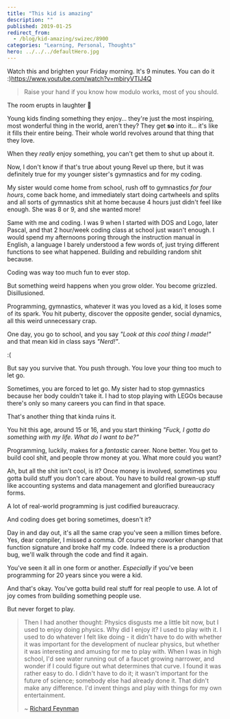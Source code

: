 ```yaml
---
title: "This kid is amazing"
description: ""
published: 2019-01-25
redirect_from:
  - /blog/kid-amazing/swizec/8900
categories: "Learning, Personal, Thoughts"
hero: ../../../defaultHero.jpg
---
```


Watch this and brighten your Friday morning. It's 9 minutes. You can do it :)<https://www.youtube.com/watch?v=mbiryVTIJ4Q>

> Raise your hand if you know how modulo works, most of you should.

The room erupts in laughter 🤣

Young kids finding something they enjoy… they're just the most inspiring, most wonderful thing in the world, aren't they? They get **so** into it… it's like it fills their entire being. Their whole world revolves around that thing that they love.

When they _really_ enjoy something, you can't get them to shut up about it.

Now, I don't know if that's true about young Revel up there, but it was definitely true for my younger sister's gymnastics and for my coding.

My sister would come home from school, rush off to gymnastics _for four hours_, come back home, and immediately start doing cartwheels and splits and all sorts of gymnastics shit at home because 4 hours just didn't feel like enough. She was 8 or 9, and she wanted more!

Same with me and coding. I was 9 when I started with DOS and Logo, later Pascal, and that 2 hour/week coding class at school just wasn't enough. I would spend my afternoons poring through the instruction manual in English, a language I barely understood a few words of, just trying different functions to see what happened. Building and rebuilding random shit because.

Coding was way too much fun to ever stop.

But something weird happens when you grow older. You become grizzled. Disillusioned.

Programming, gymnastics, whatever it was you loved as a kid, it loses some of its spark. You hit puberty, discover the opposite gender, social dynamics, all this weird unnecessary crap.

One day, you go to school, and you say _"Look at this cool thing I made!"_ and that mean kid in class says _"Nerd!"_.

:(

But say you survive that. You push through. You love your thing too much to let go.

Sometimes, you are forced to let go. My sister had to stop gymnastics because her body couldn't take it. I had to stop playing with LEGOs because there's only so many careers you can find in that space.

That's another thing that kinda ruins it.

You hit this age, around 15 or 16, and you start thinking _"Fuck, I gotta do something with my life. What do I want to be?"_

Programming, luckily, makes for a _fantastic_ career. None better. You get to build cool shit, and people throw money at you. What more could you want?

Ah, but all the shit isn't cool, is it? Once money is involved, sometimes you gotta build stuff you don't care about. You have to build real grown-up stuff like accounting systems and data management and glorified bureaucracy forms.

A lot of real-world programming is just codified bureaucracy.

And coding does get boring sometimes, doesn't it?

Day in and day out, it's all the same crap you've seen a million times before. Yes, dear compiler, I missed a comma. Of course my coworker changed that function signature and broke half my code. Indeed there is a production bug, we'll walk through the code and find it again.

You've seen it all in one form or another. _Especially_ if you've been programming for 20 years since you were a kid.

And that's okay. You've gotta build real stuff for real people to use. A lot of joy comes from building something people use.

But never forget to play.

> Then I had another thought: Physics disgusts me a little bit now, but I used to enjoy doing physics. Why did I enjoy it? I used to play with it. I used to do whatever I felt like doing - it didn't have to do with whether it was important for the development of nuclear physics, but whether it was interesting and amusing for me to play with. When I was in high school, I'd see water running out of a faucet growing narrower, and wonder if I could figure out what determines that curve. I found it was rather easy to do. I didn't have to do it; it wasn't important for the future of science; somebody else had already done it. That didn't make any difference. I'd invent things and play with things for my own entertainment.
>
> ~ [Richard Feynman](http://www.creativitypost.com/science/spinning_plates_and_the_serious_play_of_richard_feynman)

